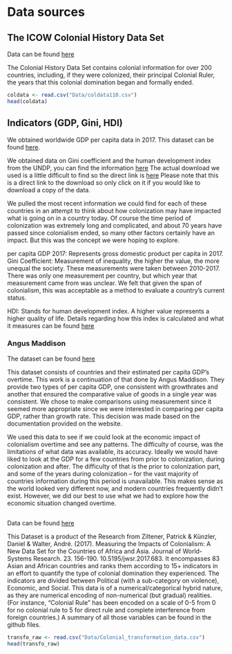 # Data sources

## The ICOW Colonial History Data Set

Data can be found [here](https://www.paulhensel.org/icowcol.html) 

The Colonial History Data Set contains colonial information for over 200 countries, including, if they were colonized, their principal Colonial Ruler, the years that this colonial domination began and formally ended.

```r
coldata <- read.csv("Data/coldata110.csv")
head(coldata)
```


## Indicators (GDP, Gini, HDI)

We obtained worldwide GDP per capita data in 2017. This dataset can be found [here](https://databank.worldbank.org/home.aspx). 

We obtained data on Gini coefficient and the human development index from the UNDP, you can find the information [here](http://hdr.undp.org/en/data)
The actual download we used is a little difficult to find so the direct link is [here](https://www.google.com/url?sa=t&rct=j&q=&esrc=s&source=web&cd=3&ved=2ahUKEwj92b7u7LDmAhWWVs0KHY5-Dy4QFjACegQIBRAC&url=http%3A%2F%2Fhdr.undp.org%2Fsites%2Fdefault%2Ffiles%2F2018_all_indicators.xlsx&usg=AOvVaw1X2alKbj6XdNRcUGJ_DD-E)
Please note that this is a direct link to the download so only click on it if you would like to download a copy of the data.

We pulled the most recent information we could find for each of these countries in an attempt to think about how colonization may have impacted what is going on in a country today. Of course the time period of colonization was extremely long and complicated, and about 70 years have passed since colonialism ended, so many other factors certainly have an impact. But this was the concept we were hoping to explore.

per capita GDP 2017: Represents gross domestic product per capita in 2017.
Gini Coefficient: Measurement of inequality, the higher the value, the more unequal the society. These measurements were taken between 2010-2017. There was only one measurement per country, but which year that measurement came from was unclear. We felt that given the span of colonialism, this was acceptable as a method to evaluate a country's current status.

HDI: Stands for human development index. A higher value represents a higher quality of life. Details regarding how this index is calculated and what it measures can be found [here](http://hdr.undp.org/en/content/human-development-index-hdi)

### Angus Maddison

The dataset can be found [here](https://www.rug.nl/ggdc/historicaldevelopment/maddison/)

This dataset consists of countries and their estimated per capita GDP's overtime. This work is a continuation of that done by Angus Maddison. They provide two types of per capita GDP, one consistent with growthrates and another that ensured the comparative value of goods in a single year was consistent. We chose to make comparisons using measurement since it seemed more appropriate since we were interested in comparing per capita GDP, rather than growth rate. This decision was made based on the documentation provided on the website.

We used this data to see if we could look at the economic impact of colonialism overtime and see any patterns. The difficulty of course, was the limitations of what data was available, its accuracy. Ideally we would have liked to look at the GDP for a few countries from prior to colonization, during colonization and after. The difficulty of that is the prior to colonization part, and some of the years during colonization -- for the vast majority of countries information during this period is unavailable. This makes sense as the world looked very different now, and modern countries frequently didn't exist. However, we did our best to use what we had to explore how the economic situation changed overtime.

## 

Data can be found [here](https://www.researchgate.net/publication/314156755_Measuring_the_Impacts_of_Colonialism_A_New_Data_Set_for_the_Countries_of_Africa_and_Asia) 

This Dataset is a product of the Research from Ziltener, Patrick & Künzler, Daniel & Walter, André. (2017). Measuring the Impacts of Colonialism: A New Data Set for the Countries of Africa and Asia. Journal of World-Systems Research. 23. 156-190. 10.5195/jwsr.2017.683. It encompasses 83 Asian and African countries and ranks them according to 15+ indicators in an effort to quantify the type of colonial domination they experienced. The indicators are divided between Political (with a sub-category on violence), Economic, and Social. This data is of a numerical/categorical hybrid nature, as they are numerical encoding of non-numerical (but gradual) realities. (For instance, "Colonial Rule" has been encoded on a scale of 0-5 from 0 for no colonial rule to 5 for direct rule and complete interference from foreign countries.) A summary of all those variables can be found in the github files.


```r
transfo_raw <- read.csv("Data/Colonial_transformation_data.csv")
head(transfo_raw)
```